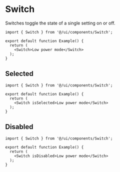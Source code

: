 # Switch

Switches toggle the state of a single setting on or off.

```tsx
import { Switch } from '@/ui/components/Switch';

export default function Example() {
  return (
    <Switch>Low power mode</Switch>
  );
}
```

## Selected

```tsx
import { Switch } from '@/ui/components/Switch';

export default function Example() {
  return (
    <Switch isSelected>Low power mode</Switch>
  );
}
```

## Disabled

```tsx
import { Switch } from '@/ui/components/Switch';

export default function Example() {
  return (
    <Switch isDisabled>Low power mode</Switch>
  );
}
```